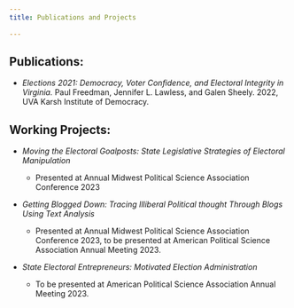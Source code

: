 ```yaml
---
title: Publications and Projects
    
---
```


## Publications:

-   *Elections 2021: Democracy, Voter Confidence, and
    Electoral Integrity in Virginia.* Paul Freedman, Jennifer L.
    Lawless, and Galen Sheely. 2022, UVA Karsh Institute of Democracy.

## Working Projects:

-   *Moving the Electoral Goalposts: State Legislative Strategies of Electoral Manipulation*

    -   Presented at Annual Midwest Political Science Association Conference 2023

-   *Getting Blogged Down: Tracing Illiberal Political thought Through Blogs Using Text Analysis*

    -   Presented at Annual Midwest Political Science Association Conference 2023, to be presented at American Political Science Association Annual Meeting 2023.

-   *State Electoral Entrepreneurs: Motivated Election Administration*

    -   To be presented at American Political Science Association Annual Meeting 2023.
